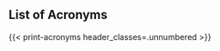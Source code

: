 ::: {.content-hidden when-format="html"}
# List of Acronyms {.unnumbered .unlisted}

{{< print-acronyms header_classes=.unnumbered >}}
:::
